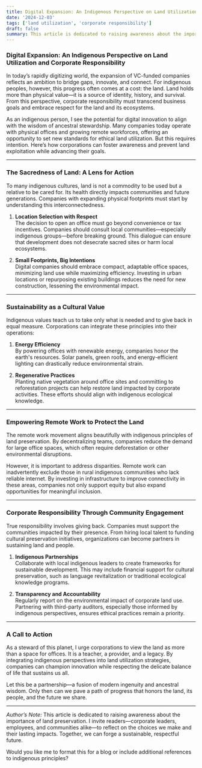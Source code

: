 ```yaml
---
title: Digital Expansion: An Indigenous Perspective on Land Utilization and Corporate Responsibility
date: '2024-12-03'
tags: ['land utilization', 'corporate responsibility']
draft: false
summary: This article is dedicated to raising awareness about the importance of land preservation. I invite readers—corporate leaders, employees, and communities alike—to reflect on the choices we make and their lasting impacts. Together, we can forge a sustainable, respectful future.
---
```


### Digital Expansion: An Indigenous Perspective on Land Utilization and Corporate Responsibility  

In today’s rapidly digitizing world, the expansion of VC-funded companies reflects an ambition to bridge gaps, innovate, and connect. For indigenous peoples, however, this progress often comes at a cost: the land. Land holds more than physical value—it is a source of identity, history, and survival. From this perspective, corporate responsibility must transcend business goals and embrace respect for the land and its ecosystems.  

As an indigenous person, I see the potential for digital innovation to align with the wisdom of ancestral stewardship. Many companies today operate with physical offices and growing remote workforces, offering an opportunity to set new standards for ethical land utilization. But this requires intention. Here’s how corporations can foster awareness and prevent land exploitation while advancing their goals.  

---

### The Sacredness of Land: A Lens for Action  

To many indigenous cultures, land is not a commodity to be used but a relative to be cared for. Its health directly impacts communities and future generations. Companies with expanding physical footprints must start by understanding this interconnectedness.  

1. **Location Selection with Respect**  
   The decision to open an office must go beyond convenience or tax incentives. Companies should consult local communities—especially indigenous groups—before breaking ground. This dialogue can ensure that development does not desecrate sacred sites or harm local ecosystems.  

2. **Small Footprints, Big Intentions**  
   Digital companies should embrace compact, adaptable office spaces, minimizing land use while maximizing efficiency. Investing in urban locations or repurposing existing buildings reduces the need for new construction, lessening the environmental impact.  

---

### Sustainability as a Cultural Value  

Indigenous values teach us to take only what is needed and to give back in equal measure. Corporations can integrate these principles into their operations:  

1. **Energy Efficiency**  
   By powering offices with renewable energy, companies honor the earth's resources. Solar panels, green roofs, and energy-efficient lighting can drastically reduce environmental strain.  

2. **Regenerative Practices**  
   Planting native vegetation around office sites and committing to reforestation projects can help restore land impacted by corporate activities. These efforts should align with indigenous ecological knowledge.  

---

### Empowering Remote Work to Protect the Land  

The remote work movement aligns beautifully with indigenous principles of land preservation. By decentralizing teams, companies reduce the demand for large office spaces, which often require deforestation or other environmental disruptions.  

However, it is important to address disparities. Remote work can inadvertently exclude those in rural indigenous communities who lack reliable internet. By investing in infrastructure to improve connectivity in these areas, companies not only support equity but also expand opportunities for meaningful inclusion.  

---

### Corporate Responsibility Through Community Engagement  

True responsibility involves giving back. Companies must support the communities impacted by their presence. From hiring local talent to funding cultural preservation initiatives, organizations can become partners in sustaining land and people.  

1. **Indigenous Partnerships**  
   Collaborate with local indigenous leaders to create frameworks for sustainable development. This may include financial support for cultural preservation, such as language revitalization or traditional ecological knowledge programs.  

2. **Transparency and Accountability**  
   Regularly report on the environmental impact of corporate land use. Partnering with third-party auditors, especially those informed by indigenous perspectives, ensures ethical practices remain a priority.  

---

### A Call to Action  

As a steward of this planet, I urge corporations to view the land as more than a space for offices. It is a teacher, a provider, and a legacy. By integrating indigenous perspectives into land utilization strategies, companies can champion innovation while respecting the delicate balance of life that sustains us all.  

Let this be a partnership—a fusion of modern ingenuity and ancestral wisdom. Only then can we pave a path of progress that honors the land, its people, and the future we share.  

--- 

*Author’s Note:* This article is dedicated to raising awareness about the importance of land preservation. I invite readers—corporate leaders, employees, and communities alike—to reflect on the choices we make and their lasting impacts. Together, we can forge a sustainable, respectful future.  

Would you like me to format this for a blog or include additional references to indigenous principles?
